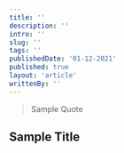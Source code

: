 ```yaml
---
title: ''
description: ''
intro: ''
slug: ''
tags: ''
publishedDate: '01-12-2021'
published: true
layout: 'article'
writtenBy: ''
---
```


> Sample Quote

## Sample Title

<ImageComponent
  src="ncu_screenshot.png"
  altText="Screenshot of ncu log"
  height={440}
  width={960}
/>
